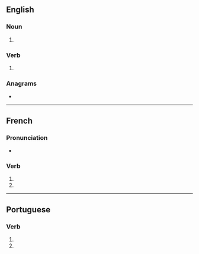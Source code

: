 {{also|brigués}}
==English==

===Noun===
{{head|en|noun form}}

# {{plural of|en|brigue}}

===Verb===
{{head|en|verb form}}

# {{en-third-person singular of|brigue}}

===Anagrams===
* {{anagrams|en|a=begirsu|rugbies}}

----

==French==

===Pronunciation===
* {{homophones|fr|brigue|briguent}}

===Verb===
{{head|fr|verb form}}

# {{inflection of|fr|briguer||2|s|pres|indc}}
# {{inflection of|fr|briguer||2|s|pres|subj}}

----

==Portuguese==

===Verb===
{{head|pt|verb form}}

# {{inflection of|pt|brigar||2|s|pres|subj}}
# {{inflection of|pt|brigar||2|s|negative|impr}}